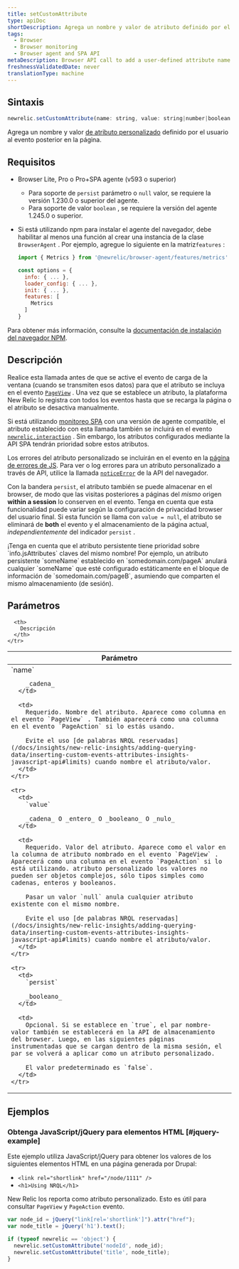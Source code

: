 ```yaml
---
title: setCustomAttribute
type: apiDoc
shortDescription: Agrega un nombre y valor de atributo definido por el usuario al evento posterior en la página.
tags:
  - Browser
  - Browser monitoring
  - Browser agent and SPA API
metaDescription: Browser API call to add a user-defined attribute name and value to subsequent events on the page.
freshnessValidatedDate: never
translationType: machine
---
```


## Sintaxis

```js
newrelic.setCustomAttribute(name: string, value: string|number|boolean|null[, persist: boolean])
```

Agrega un nombre y valor [de atributo personalizado](/docs/data-apis/custom-data/custom-events/collect-custom-attributes/) definido por el usuario al evento posterior en la página.

## Requisitos

* Browser Lite, Pro o Pro+SPA agente (v593 o superior)

  * Para soporte de `persist` parámetro o `null` valor, se requiere la versión 1.230.0 o superior del agente.
  * Para soporte de valor `boolean` , se requiere la versión del agente 1.245.0 o superior.

* Si está utilizando npm para instalar el agente del navegador, debe habilitar al menos una función al crear una instancia de la clase `BrowserAgent` . Por ejemplo, agregue lo siguiente en la matriz`features` :

  ```js
  import { Metrics } from '@newrelic/browser-agent/features/metrics'

  const options = {
    info: { ... },
    loader_config: { ... },
    init: { ... },
    features: [
      Metrics
    ]
  }
  ```

Para obtener más información, consulte la [documentación de instalación del navegador NPM](https://www.npmjs.com/package/@newrelic/browser-agent#new-relic-browser-agent).

## Descripción

Realice esta llamada antes de que se active el evento de carga de la ventana (cuando se transmiten esos datos) para que el atributo se incluya en el evento [`PageView`](/docs/insights/explore-data/attributes/browser-default-attributes-insights#browser-attributes-table) . Una vez que se establece un atributo, la plataforma New Relic lo registra con todos los eventos hasta que se recarga la página o el atributo se desactiva manualmente.

Si está utilizando [monitoreo SPA](/docs/browser/single-page-app-monitoring/get-started/welcome-single-page-app-monitoring) con una versión de agente compatible, el atributo establecido con esta llamada también se incluirá en el evento [`newrelic.interaction`](/docs/browser/new-relic-browser/browser-agent-apis/browser-spa-api-newrelicinteraction) . Sin embargo, los atributos configurados mediante la API SPA tendrán prioridad sobre estos atributos.

Los errores del atributo personalizado se incluirán en el evento en la [página de errores de JS](/docs/browser/new-relic-browser/browser-pro-features/javascript-errors-page-detect-analyze-errors). Para ver o log errores para un atributo personalizado a través de API, utilice la llamada [`noticeError`](/docs/browser/new-relic-browser/browser-agent-spa-api/newrelicnoticeerror-browser-agent-api) de la API del navegador.

Con la bandera `persist`, el atributo también se puede almacenar en el browser, de modo que las visitas posteriores a páginas del _mismo_ origen <DNT>**within a session**</DNT> lo conserven en el evento. Tenga en cuenta que esta funcionalidad puede variar según la configuración de privacidad browser del usuario final. Si esta función se llama con `value = null`, el atributo se eliminará de <DNT>**both**</DNT> el evento y el almacenamiento de la página actual, _independientemente_ del indicador `persist` .

<Callout variant="important">
  ¡Tenga en cuenta que el atributo persistente tiene prioridad sobre `info.jsAttributes` claves del mismo nombre! Por ejemplo, un atributo persistente `someName` establecido en `somedomain.com/pageA` anulará cualquier `someName` que esté configurado estáticamente en el bloque de información de `somedomain.com/pageB`, asumiendo que comparten el mismo almacenamiento (de sesión).
</Callout>

## Parámetros

<table>
  <thead>
    <tr>
      <th width="25%">
        Parámetro
      </th>

      <th>
        Descripción
      </th>
    </tr>
  </thead>

  <tbody>
    <tr>
      <td>
        `name`

        _cadena_
      </td>

      <td>
        Requerido. Nombre del atributo. Aparece como columna en el evento `PageView` . También aparecerá como una columna en el evento `PageAction` si lo estás usando.

        Evite el uso [de palabras NRQL reservadas](/docs/insights/new-relic-insights/adding-querying-data/inserting-custom-events-attributes-insights-javascript-api#limits) cuando nombre el atributo/valor.
      </td>
    </tr>

    <tr>
      <td>
        `value`

        _cadena_ O _entero_ O _booleano_ O _nulo_
      </td>

      <td>
        Requerido. Valor del atributo. Aparece como el valor en la columna de atributo nombrado en el evento `PageView` . Aparecerá como una columna en el evento `PageAction` si lo está utilizando. atributo personalizado los valores no pueden ser objetos complejos, sólo tipos simples como cadenas, enteros y booleanos.

        Pasar un valor `null` anula cualquier atributo existente con el mismo nombre.

        Evite el uso [de palabras NRQL reservadas](/docs/insights/new-relic-insights/adding-querying-data/inserting-custom-events-attributes-insights-javascript-api#limits) cuando nombre el atributo/valor.
      </td>
    </tr>

    <tr>
      <td>
        `persist`

        _booleano_
      </td>

      <td>
        Opcional. Si se establece en `true`, el par nombre-valor también se establecerá en la API de almacenamiento del browser. Luego, en las siguientes páginas instrumentadas que se cargan dentro de la misma sesión, el par se volverá a aplicar como un atributo personalizado.

        El valor predeterminado es `false`.
      </td>
    </tr>
  </tbody>
</table>

## Ejemplos

### Obtenga JavaScript/jQuery para elementos HTML [#jquery-example]

Este ejemplo utiliza JavaScript/jQuery para obtener los valores de los siguientes elementos HTML en una página generada por Drupal:

* `<link rel="shortlink" href="/node/1111" />`
* `<h1>Using NRQL</h1>`

New Relic los reporta como atributo personalizado. Esto es útil para consultar `PageView` y `PageAction` evento.

```js
var node_id = jQuery("link[rel='shortlink']").attr("href");
var node_title = jQuery('h1').text();

if (typeof newrelic == 'object') {
  newrelic.setCustomAttribute('nodeId', node_id);
  newrelic.setCustomAttribute('title', node_title);
}
```